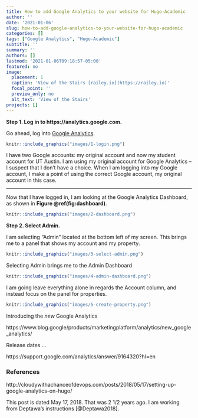 ```yaml
---
title: How to add Google Analytics to your website for Hugo-Academic
author: ''
date: '2021-01-06'
slug: how-to-add-google-analytics-to-your-website-for-hugo-academic
categories: []
tags: ["Google Analytics", "Hugo-Academic"]
subtitle: ''
summary: ''
authors: []
lastmod: '2021-01-06T09:18:57-05:00'
featured: no
image:
  placement: 1
  caption: 'View of the Stairs [railey.io](https://railey.io)'
  focal_point: ''
  preview_only: no
  alt_text: 'View of the Stairs'
projects: []
---
```


**Step 1. Log in to https://analytics.google.com.**

Go ahead, log into [Google Analytics](https://analytics.google.com). 

```r
knitr::include_graphics("images/1-login.png")
```

I have two Google accounts: my original account and now my student account for UT Austin. I am using my original account for Google Analytics -- I suspect that I don't have a choice. When I am logging into my Google account, I make a point of using the correct Google account, my original account in this case.

----

Now that I have logged in, I am looking at the Google Analytics Dashboard, as shown in **Figure \@ref(fig:dashboard)**.

```r
knitr::include_graphics("images/2-dashboard.png")
```

**Step 2. Select Admin.**

I am selecting "Admin" located at the bottom left of my screen. This brings me to a panel that shows my account and my property.

```r
knitr::include_graphics("images/3-select-admin.png")
```

Selecting Admin brings me to the Admin Dashboard

```r
knitr::include_graphics("images/4-admin-dashboard.png")
```

I am going leave everything alone in regards the Account column, and instead focus on the panel for properties.

```r
knitr::include_graphics("images/5-create-property.png")
```

Introducing the *new* Google Analytics

https://www.blog.google/products/marketingplatform/analytics/new_google_analytics/


Release dates ...

https://support.google.com/analytics/answer/9164320?hl=en

### References

http://cloudywithachanceofdevops.com/posts/2018/05/17/setting-up-google-analytics-on-hugo/

This post is dated May 17, 2018. That was 2 1/2 years ago. I am working from Deptawa's instructions [@Deptawa2018].
